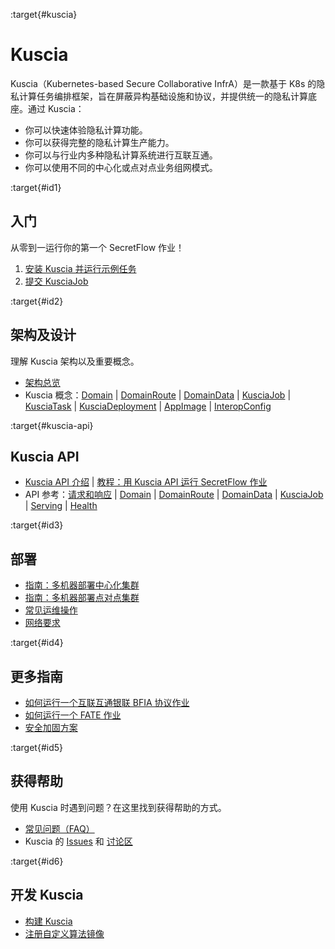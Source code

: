 :target{#kuscia}

# Kuscia

Kuscia（Kubernetes-based Secure Collaborative InfrA）是一款基于 K8s 的隐私计算任务编排框架，旨在屏蔽异构基础设施和协议，并提供统一的隐私计算底座。通过 Kuscia：

- 你可以快速体验隐私计算功能。
- 你可以获得完整的隐私计算生产能力。
- 你可以与行业内多种隐私计算系统进行互联互通。
- 你可以使用不同的中心化或点对点业务组网模式。

:target{#id1}

## 入门

从零到一运行你的第一个 SecretFlow 作业！

1. [安装 Kuscia 并运行示例任务](getting_started/quickstart_cn.mdx)
2. [提交 KusciaJob](getting_started/run_secretflow_cn.mdx)

:target{#id2}

## 架构及设计

理解 Kuscia 架构以及重要概念。

- [架构总览](reference/architecture_cn.mdx)
- Kuscia 概念：[Domain](reference/concepts/domain_cn.mdx) | [DomainRoute](reference/concepts/domainroute_cn.mdx) | [DomainData](reference/concepts/domaindata_cn.mdx) | [KusciaJob](reference/concepts/kusciajob_cn.mdx) | [KusciaTask](reference/concepts/kusciatask_cn.mdx) | [KusciaDeployment](reference/concepts/kusciadeployment_cn.mdx) | [AppImage](reference/concepts/appimage_cn.mdx) | [InteropConfig](reference/concepts/interopconfig_cn.mdx)

:target{#kuscia-api}

## Kuscia API

- [Kuscia API 介绍](reference/apis/summary_cn.mdx) | [教程：用 Kuscia API 运行 SecretFlow 作业](tutorial/run_secretflow_with_api_cn.mdx)
- API 参考：[请求和响应](reference/apis/summary_cn.mdx#id2) | [Domain](reference/apis/domain_cn.mdx) | [DomainRoute](reference/apis/domainroute_cn.mdx) | [DomainData](reference/apis/domaindata_cn.mdx) | [KusciaJob](reference/apis/kusciajob_cn.mdx) | [Serving](reference/apis/serving_cn.mdx) | [Health](reference/apis/health_cn.mdx)

:target{#id3}

## 部署

- [指南：多机器部署中心化集群](deployment/deploy_p2p_cn.mdx)
- [指南：多机器部署点对点集群](deployment/deploy_master_lite_cn.mdx)
- [常见运维操作](deployment/operation_cn.mdx)
- [网络要求](deployment/networkrequirements.mdx)

:target{#id4}

## 更多指南

- [如何运行一个互联互通银联 BFIA 协议作业](tutorial/run_bfia_job_cn.mdx)
- [如何运行一个 FATE 作业](tutorial/run_fate_cn.mdx)
- [安全加固方案](tutorial/security_plan_cn.mdx)

:target{#id5}

## 获得帮助

使用 Kuscia 时遇到问题？在这里找到获得帮助的方式。

- [常见问题（FAQ）](reference/faq_cn.mdx)
- Kuscia 的 [Issues](https://github.com/secretflow/kuscia/issues) 和 [讨论区](https://github.com/secretflow/kuscia/discussions)

:target{#id6}

## 开发 Kuscia

- [构建 Kuscia](development/build_kuscia_cn.mdx)
- [注册自定义算法镜像](development/register_custom_image.mdx)

<TableOfContents />
